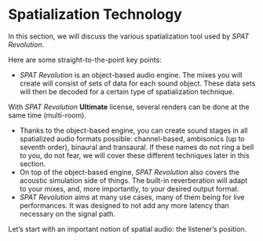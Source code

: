 # Spatialization Technology

In this section, we will discuss the various spatialization tool used by _SPAT Revolution_.

Here are some straight-to-the-point key points:

+ _SPAT Revolution_ is an object-based audio engine. The mixes you will create will consist of sets of data for each sound object. These data sets will then be decoded for a certain type of spatialization technique.

:::{.callout-note}
With _SPAT Revolution_ **Ultimate** license, several renders can be done at the same time (multi-room).
:::

+ Thanks to the object-based engine, you can create sound stages in all spatialized audio formats possible: channel-based, ambisonics (up to seventh order), binaural and transaural. If these names do not ring a bell to you, do not fear, we will cover these different techniques later in this section.
+ On top of the object-based engine, _SPAT Revolution_ also covers the acoustic simulation side of things. The built-in reverberation will adapt to your mixes, and, more importantly, to your desired output format.
+ _SPAT Revolution_ aims at many use cases, many of them being for live performances. It was designed to not add any more latency than necessary on the signal path.

Let's start with an important notion of spatial audio: the listener's position.

<!-- TODO : NEED PICTURE HERE -->

